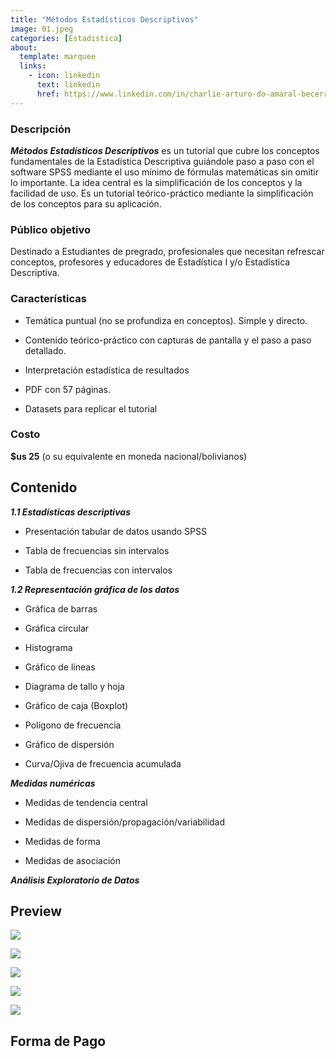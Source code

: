 ```yaml
---
title: "Métodos Estadísticos Descriptivos"
image: 01.jpeg
categories: [Estadistica]
about: 
  template: marquee
  links: 
    - icon: linkedin
      text: linkedin
      href: https://www.linkedin.com/in/charlie-arturo-do-amaral-becerra/
---
```


### Descripción

***Métodos Estadísticos Descriptivos*** es un tutorial que cubre los conceptos fundamentales de la Estadística Descriptiva guiándole paso a paso con el software SPSS mediante el uso mínimo de fórmulas matemáticas sin omitir lo importante. La idea central es la simplificación de los conceptos y la facilidad de uso. Es un tutorial teórico-práctico mediante la simplificación de los conceptos para su aplicación.

### Público objetivo

Destinado a Estudiantes de pregrado, profesionales que necesitan refrescar conceptos, profesores y educadores de Estadística I y/o Estadística Descriptiva.

### Características

-   Temática puntual (no se profundiza en conceptos). Simple y directo.

-   Contenido teórico-práctico con capturas de pantalla y el paso a paso detallado.

-   Interpretación estadística de resultados

-   PDF con 57 páginas.

-   Datasets para replicar el tutorial

### Costo

**\$us 25** (o su equivalente en moneda nacional/bolivianos)

::: panel-tabset
## Contenido

***1.1 Estadísticas descriptivas***

-   Presentación tabular de datos usando SPSS

-   Tabla de frecuencias sin intervalos

-   Tabla de frecuencias con intervalos

***1.2 Representación gráfica de los datos***

-   Gráfica de barras

-   Gráfica circular

-   Histograma

-   Gráfico de líneas

-   Diagrama de tallo y hoja

-   Gráfico de caja (Boxplot)

-   Polígono de frecuencia

-   Gráfico de dispersión

-   Curva/Ojiva de frecuencia acumulada

***Medidas numéricas***

-   Medidas de tendencia central

-   Medidas de dispersión/propagación/variabilidad

-   Medidas de forma

-   Medidas de asociación

***Análisis Exploratorio de Datos***

## Preview

![](01.jpeg)

![](preview_01.png)

![](preview_02.png)

![](preview_03.png)

![](preview_04.png)

## Forma de Pago
:::
